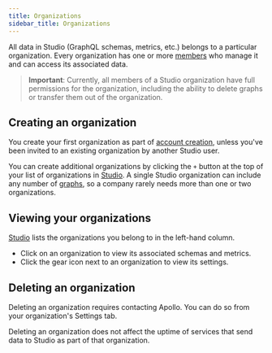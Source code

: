 ```yaml
---
title: Organizations
sidebar_title: Organizations
---
```


All data in Studio (GraphQL schemas, metrics, etc.) belongs to a particular organization. Every organization has one or more [members](./org-members/) who manage it and can access its associated data.

> **Important**: Currently, all members of a Studio organization have full permissions for the organization, including the ability to delete graphs or transfer them out of the organization.

## Creating an organization

You create your first organization as part of [account creation](./org-account/), unless you've been invited to an existing organization by another Studio user.

You can create additional organizations by clicking the `+` button at the top of your list of organizations in [Studio](https://studio.apollographql.com). A single Studio organization can include any number of [graphs](./org-graphs/), so a company rarely needs more than one or two organizations.

## Viewing your organizations

[Studio](https://studio.apollographql.com) lists the organizations you belong to in the left-hand column.

* Click on an organization to view its associated schemas and metrics.
* Click the gear icon next to an organization to view its settings.

## Deleting an organization

Deleting an organization requires contacting Apollo. You can do so from your organization's Settings tab.

Deleting an organization does not affect the uptime of services that send data
to Studio as part of that organization.
